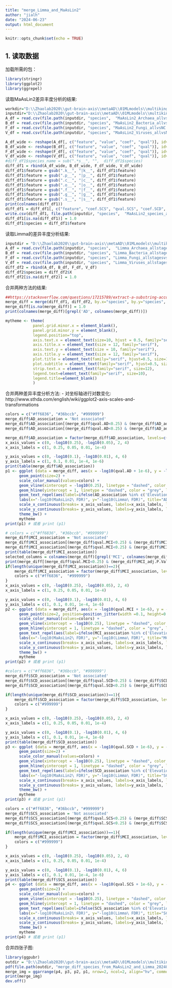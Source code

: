 ```yaml
---
title: "merge_Limma_and_MaAsLin2"
author: "jialh"
date: "2024-06-23"
output: html_document
---
```


```r
knitr::opts_chunk$set(echo = TRUE)
```

## 1. 读取数据
加载所需的包：
```r
library(stringr)
library(ggplot2)
library(ggrepel)
```

读取MaAsLin2差异丰度分析的结果:
```r
workdir="D:\\Zhaolab2020\\gut-brain-axis\\metaAD\\01MLmodels\\multikingdom\\03MaAsLin2_validation"
inputdir="D:\\Zhaolab2020\\gut-brain-axis\\metaAD\\01MLmodels\\multikingdom\\03MaAsLin2_validation"
A_df = read.csv(file.path(inputdir, "species",  "MaAsLin2_Archaea_allvsNC.csv"))
B_df = read.csv(file.path(inputdir, "species", "MaAsLin2_Bacteria_allvsNC.csv"))
F_df = read.csv(file.path(inputdir, "species", "MaAsLin2_Fungi_allvsNC.csv"))
V_df = read.csv(file.path(inputdir, "species", "MaAsLin2_Viruses_allvsNC.csv"))

A_df_wide <- reshape(A_df[, c("feature", "value", "coef", "qval")], idvar = "feature", timevar = "value", direction = "wide")
B_df_wide <- reshape(B_df[, c("feature", "value", "coef", "qval")], idvar = "feature", timevar = "value", direction = "wide")
F_df_wide <- reshape(F_df[, c("feature", "value", "coef", "qval")], idvar = "feature", timevar = "value", direction = "wide")
V_df_wide <- reshape(V_df[, c("feature", "value", "coef", "qval")], idvar = "feature", timevar = "value", direction = "wide")
#diff_df1$species_name = sub(".*s__", "",  diff_df1$species)
diff_df1 = rbind(A_df_wide, B_df_wide, F_df_wide, V_df_wide)
diff_df1$feature = gsub(".k__", "|k__", diff_df1$feature)
diff_df1$feature = gsub(".p__", "|p__", diff_df1$feature)
diff_df1$feature = gsub(".c__", "|c__", diff_df1$feature)
diff_df1$feature = gsub(".o__", "|o__", diff_df1$feature)
diff_df1$feature = gsub(".f__", "|f__", diff_df1$feature)
diff_df1$feature = gsub(".g__", "|g__", diff_df1$feature)
diff_df1$feature = gsub(".s__", "|s__", diff_df1$feature)
print(colnames(diff_df1))
diff_df1 = diff_df1[, c("feature", "coef.SCS", "qval.SCS", "coef.SCD", "qval.SCD", "coef.MCI", "qval.MCI", "coef.AD", "qval.AD")]
write.csv(diff_df1, file.path(inputdir, "species",  "MaAsLin2_species_allvsNC.csv"), row.names=FALSE)
diff_df1[is.na(diff_df1)] = 1.0
diff_df1$species = diff_df1$feature
```

读取Limma的差异丰度分析结果:

```r
inputdir = "D:\\Zhaolab2020\\gut-brain-axis\\metaAD\\01MLmodels\\multikingdom\\03Limma_diff"
A_df = read.csv(file.path(inputdir, "species",  "Limma_Archaea_allstagesvsNC.csv"))
B_df = read.csv(file.path(inputdir, "species", "Limma_Bacteria_allstagesvsNC.csv"))
F_df = read.csv(file.path(inputdir, "species", "Limma_Fungi_allstagesvsNC.csv"))
V_df = read.csv(file.path(inputdir, "species", "Limma_Viruses_allstagesvsNC.csv"))
diff_df2 = rbind(A_df, B_df, F_df, V_df)
diff_df2$species = diff_df2$X
diff_df2[is.na(diff_df2)] = 1.0
```
合并两种方法的结果:
```r
##https://stackoverflow.com/questions/17215789/extract-a-substring-according-to-a-pattern
merge_diff = merge(diff_df1, diff_df2, by.x="species", by.y="species", all=TRUE)
merge_diff[is.na(merge_diff)] = 1.0
print(colnames(merge_diff)[grepl('AD', colnames(merge_diff))])

mytheme <- theme(
            panel.grid.minor.x = element_blank(),
            panel.grid.minor.y = element_blank(), 
            legend.position="top", 
            axis.text.x = element_text(size=10, hjust = 0.5, family="serif"),
            axis.title.x = element_text(size = 12, family="serif"),
            axis.text.y = element_text(size = 10, family="serif"),
            axis.title.y = element_text(size = 12, family="serif"),
            plot.title = element_text(family="serif", hjust=0.5, size=12),
            plot.subtitle = element_text(family="serif", hjust=0.5, size=12),
            strip.text.x = element_text(family="serif", size=12),
            legend.text=element_text(family="serif", size=10),
            legend.title=element_blank()
            )
```


合并两种差异丰度分析方法:
- 对坐标轴进行对数变化: http://www.sthda.com/english/wiki/ggplot2-axis-scales-and-transformations
```r
colors = c("#ff6836", "#36bccb", "#999999")
merge_diff$AD_association = 'Not associated'
merge_diff$AD_association[(merge_diff$qval.AD<0.25) & (merge_diff$AD_adj.P.Val<0.1) & (merge_diff$AD_logFC >0)] = 'Elevation'
merge_diff$AD_association[(merge_diff$qval.AD<0.25) & (merge_diff$AD_adj.P.Val<0.1) & (merge_diff$AD_logFC <0)] = 'Depletion'

merge_diff$AD_association = factor(merge_diff$AD_association, levels=c('Elevation', 'Depletion', 'Not associated'))
x_axis_values = c(0, -log10(0.25), -log10(0.05), 2, 4)
x_axis_labels = c(1, 0.25, 0.05, 0.01, 1e-4)

y_axis_values = c(0, -log10(0.1), -log10(0.01), 4, 6)
y_axis_labels = c(1, 0.1, 0.01, 1e-4, 1e-6)
print(table(merge_diff$AD_association))
p1 <- ggplot (data = merge_diff, aes(x = -log10(qval.AD + 1e-6), y = -log10(AD_adj.P.Val + 1e-6), colour = AD_association))+  
      geom_point(size=2) +
      scale_color_manual(values=colors) + 
      geom_vline(xintercept = -log10(0.25), linetype = "dashed", color = "grey", linewidth=1) +
      geom_hline(yintercept = 1, linetype = "dashed", color = "grey", linewidth=1) + 
      geom_text_repel(aes(label=ifelse(AD_association %in% c('Elevation', 'Depletion'), sub(".*s__", "", species),'')), hjust = -0.1,  vjust = 0.5, size=3) + 
      labs(x="-log10(MaAsLin2\ FDR)", y="-log10(Limma\ FDR)", title="AD-associated species") +
      scale_x_continuous(breaks= x_axis_values, labels=x_axis_labels, limits=c(-0.1, 4.2)) + 
      scale_y_continuous(breaks= y_axis_values, labels=y_axis_labels, limits=c(-0.1, 6.2)) +
      theme_bw() + 
      mytheme
print(p1) # 或者 print (p1)
```


```r
# colors = c("#ff6836", "#36bccb", "#999999")
merge_diff$MCI_association = 'Not associated'
merge_diff$MCI_association[(merge_diff$qval.MCI<0.25) & (merge_diff$MCI_adj.P.Val<0.1) & (merge_diff$MCI_logFC >0)] = 'Elevation'
merge_diff$MCI_association[(merge_diff$qval.MCI<0.25) & (merge_diff$MCI_adj.P.Val<0.1) & (merge_diff$MCI_logFC <0)] = 'Depletion'
print(table(merge_diff$MCI_association))
selected_columns = colnames(merge_diff)[grepl('MCI', colnames(merge_diff))]
print(merge_diff[(merge_diff$qval.MCI<0.25) & (merge_diff$MCI_adj.P.Val<0.1), selected_columns])
if(length(unique(merge_diff$MCI_association))==2){
    merge_diff$MCI_association = factor(merge_diff$MCI_association, levels=c('Elevation', 'Not associated'))
    colors = c("#ff6836",  "#999999")
}
x_axis_values = c(0, -log10(0.25), -log10(0.05), 2, 4)
x_axis_labels = c(1, 0.25, 0.05, 0.01, 1e-4)

y_axis_values = c(0, -log10(0.1), -log10(0.01), 4, 6)
y_axis_labels = c(1, 0.1, 0.01, 1e-4, 1e-6)
p2 <- ggplot (data = merge_diff, aes(x = -log10(qval.MCI + 1e-6), y = -log10(MCI_adj.P.Val + 1e-6), colour = MCI_association))+  
      geom_point(size=2, position=position_jitter(width =0.1, height=0.1)) +
      scale_color_manual(values=colors) + 
      geom_vline(xintercept = -log10(0.25), linetype = "dashed", color = "grey", linewidth=1) +
      geom_hline(yintercept = 1, linetype = "dashed", color = "grey", linewidth=1) + 
      geom_text_repel(aes(label=ifelse(MCI_association %in% c('Elevation', 'Depletion'), sub(".*s__", "", species),'')), hjust = -0.1,  vjust = 0.5, size=3) + 
      labs(x="-log10(MaAsLin2\ FDR)", y="-log10(Limma\ FDR)", title="MCI-associated species") +
      scale_x_continuous(breaks= x_axis_values, labels=x_axis_labels, limits=c(-0.1, 4.2)) + 
      scale_y_continuous(breaks= y_axis_values, labels=y_axis_labels, limits=c(-0.1, 6.2)) +
      theme_bw() + 
      mytheme
print(p2) # 或者 print (p1)
```

```r
#colors = c("#ff6836", "#36bccb", "#999999")
merge_diff$SCD_association = 'Not associated'
merge_diff$SCD_association[(merge_diff$qval.SCD<0.25) & (merge_diff$SCD_adj.P.Val<0.1) & (merge_diff$SCD_logFC >0)] = 'Elevation'
merge_diff$SCD_association[(merge_diff$qval.SCD<0.25) & (merge_diff$SCD_adj.P.Val<0.1) & (merge_diff$SCD_logFC <0)] = 'Depletion'

if(length(unique(merge_diff$SCD_association))==1){
    merge_diff$SCD_association = factor(merge_diff$SCD_association, levels=c('Not associated'))
    colors = c("#999999")
}

x_axis_values = c(0, -log10(0.25), -log10(0.05), 2, 4)
x_axis_labels = c(1, 0.25, 0.05, 0.01, 1e-4)

y_axis_values = c(0, -log10(0.1), -log10(0.01), 4, 6)
y_axis_labels = c(1, 0.1, 0.01, 1e-4, 1e-6)
print(table(merge_diff$SCD_association))
p3 <- ggplot (data = merge_diff, aes(x = -log10(qval.SCD + 1e-6), y = -log10(SCD_adj.P.Val + 1e-6), colour = SCD_association))+  
      geom_point(size=2) +
      scale_color_manual(values=colors) + 
      geom_vline(xintercept = -log10(0.25), linetype = "dashed", color = "grey", linewidth=1) +
      geom_hline(yintercept = 1, linetype = "dashed", color = "grey", linewidth=1) + 
      geom_text_repel(aes(label=ifelse(SCD_association %in% c('Elevation', 'Depletion'), sub(".*s__", "", species),'')), hjust = -0.1,  vjust = 0.5, size=3) + 
      labs(x="-log10(MaAsLin2\ FDR)", y="-log10(Limma\ FDR)", title="SCD-associated species") +
      scale_x_continuous(breaks= x_axis_values, labels=x_axis_labels, limits=c(-0.1, 4.2)) + 
      scale_y_continuous(breaks= y_axis_values, labels=y_axis_labels, limits=c(-0.1, 6.2)) +
      theme_bw() + 
      mytheme
print(p3) # 或者 print (p1)
```
```r
colors = c("#ff6836", "#36bccb", "#999999")
merge_diff$SCS_association = 'Not associated'
merge_diff$SCS_association[(merge_diff$qval.SCS<0.25) & (merge_diff$SCS_adj.P.Val<0.1) & (merge_diff$SCS_logFC >0)] = 'Elevation'
merge_diff$SCS_association[(merge_diff$qval.SCS<0.25) & (merge_diff$SCS_adj.P.Val<0.1) & (merge_diff$SCS_logFC <0)] = 'Depletion'

if(length(unique(merge_diff$MCI_association))==1){
    merge_diff$MCI_association = factor(merge_diff$MCI_association, levels=c('Not associated'))
    colors = c("#999999")
}

x_axis_values = c(0, -log10(0.25), -log10(0.05), 2, 4)
x_axis_labels = c(1, 0.25, 0.05, 0.01, 1e-4)

y_axis_values = c(0, -log10(0.1), -log10(0.01), 4, 6)
y_axis_labels = c(1, 0.1, 0.01, 1e-4, 1e-6)
print(table(merge_diff$SCS_association))
p4 <- ggplot (data = merge_diff, aes(x = -log10(qval.SCS + 1e-6), y = -log10(SCS_adj.P.Val + 1e-6), colour = SCS_association))+  
      geom_point(size=2) +
      scale_color_manual(values=colors) + 
      geom_vline(xintercept = -log10(0.25), linetype = "dashed", color = "grey", linewidth=1) +
      geom_hline(yintercept = 1, linetype = "dashed", color = "grey", linewidth=1) + 
      geom_text_repel(aes(label=ifelse(SCS_association %in% c('Elevation', 'Depletion'), sub(".*s__", "", species),'')), hjust = -0.1,  vjust = 0.5, size=3) + 
      labs(x="-log10(MaAsLin2\ FDR)", y="-log10(Limma\ FDR)", title="SCS-associated species") +
      scale_x_continuous(breaks= x_axis_values, labels=x_axis_labels, limits=c(-0.1, 4.2)) + 
      scale_y_continuous(breaks= y_axis_values, labels=y_axis_labels, limits=c(-0.1, 6.2)) +
      theme_bw() + 
      mytheme
print(p4) # 或者 print (p1)
```
合并四张子图:
```r
library(ggpubr)
outdir = "D:\\Zhaolab2020\\gut-brain-axis\\metaAD\\01MLmodels\\multikingdom\\03MaAsLin2_diff"
pdf(file.path(outdir, "merge_diff_species_from_MaAsLin2_and_Limma_20240629.pdf"), width=8, height=8)
merge_img = ggarrange(p4, p3, p2, p1, nrow=2, ncol=2, align="hv", common.legend=TRUE, labels=letters[1:4])
print(merge_img)
dev.off()
```

